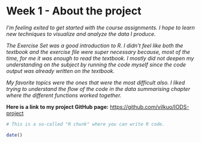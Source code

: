 
# Week 1 - About the project

*I'm feeling exited to get started with the course assignments. I hope to learn new techniques to visualize and analyze the data I produce.*

*The Exercise Set was a good introduction to R. I didn't feel like both the textbook and the exercise file were super necessary because, most of the time, for me it was enough to read the textbook. I mostly did not deepen my understanding on the subject by running the code myself since the code output was already written on the textbook.*

*My favorite topics were the ones that were the most difficult also. I liked trying to understand the flow of the code in the data summarising chapter where the different functions worked together.*

**Here is a link to my project GitHub page:** [https://github.com/vilkuo/IODS-project](https://github.com/vilkuo/IODS-project)

```r
# This is a so-called "R chunk" where you can write R code.

date()

```

